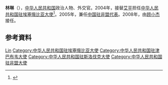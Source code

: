 {{otheruses|林琳}}

'''林琳'''（{{bd|1958年|5月|}}），[[中华人民共和国|中华人民共和国]]政治人物、外交官。2004年，接替[[艾平|艾平]]担任[[中国驻埃塞俄比亚大使列表|中华人民共和国驻埃塞俄比亚大使]]<ref>{{cite web|author=中华人民共和国外交部|title=中国驻埃塞俄比亚联邦民主共和国历任大使|url=http://www.mfa.gov.cn/chn/pds/ziliao/wjrw/2167/2170/t9175.htm|publisher=中华人民共和国外交部|accessdate=2012-03-03}}</ref>。2005年，兼任[[中国驻非盟代表列表|中国驻非盟代表]]。2008年，由[[顾小杰|顾小杰]]接任。

== 参考資料 ==
{{reflist}}

{{start box}}
{{s-dip}}
{{succession box|[[潘偉芳|潘偉芳]]|[[孙立杰|孙立杰]]|[[中國駐斯洛伐克大使列表|中華人民共和國駐斯洛伐克大使]]|2015年12月－2019年12月}}
{{succession box|[[忻順康|忻順康]]|[[黃屏|黃屏]]|[[中國駐津巴布韋大使列表|中華人民共和國駐津巴布韋大使]]|2012年7月－2015年10月}}
{{succession box|[[艾平|艾平]]|[[顾小杰|顾小杰]]|[[中国驻埃塞俄比亚大使列表|中华人民共和国驻埃塞俄比亚大使]]<br /><small>兼驻[[中国驻非盟使团大使列表|非盟]]|2004年9月－2008年5月}}
{{end box}}
{{中國駐斯洛伐克大使}}
{{Authority control}}
{{中国政治人物小作品}}

{{DEFAULTSORT:Lin林}}
[[Category:林姓|Lin]]
[[Category:中华人民共和国驻埃塞俄比亚大使|Category:中华人民共和国驻埃塞俄比亚大使]]
[[Category:中华人民共和国驻津巴布韦大使|Category:中华人民共和国驻津巴布韦大使]]
[[Category:中华人民共和国驻斯洛伐克大使|Category:中华人民共和国驻斯洛伐克大使]]
[[Category:中华人民共和国驻非盟大使|Category:中华人民共和国驻非盟大使]]
